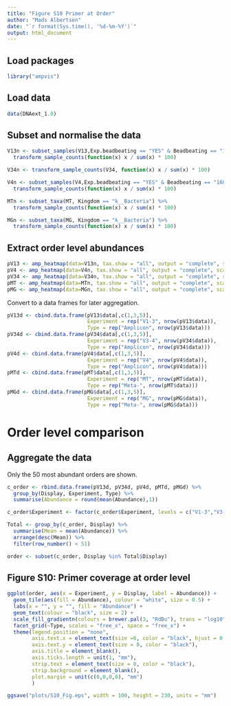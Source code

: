 ```yaml
---
title: "Figure S10 Primer at Order"
author: "Mads Albertsen"
date: "`r format(Sys.time(), '%d-%m-%Y')`"
output: html_document
---
```


## Load packages
```r
library("ampvis")
```

## Load data
```r
data(DNAext_1.0)
```

## Subset and normalise the data
```r
V13n <- subset_samples(V13,Exp.beadbeating == "YES" & Beadbeating == "160s6ms") %>%
  transform_sample_counts(function(x) x / sum(x) * 100)

V34n <- transform_sample_counts(V34, function(x) x / sum(x) * 100)

V4n <- subset_samples(V4,Exp.beadbeating == "YES" & Beadbeating == "160s6ms") %>%
  transform_sample_counts(function(x) x / sum(x) * 100)

MTn <- subset_taxa(MT, Kingdom == "k__Bacteria") %>%
  transform_sample_counts(function(x) x / sum(x) * 100)

MGn <- subset_taxa(MG, Kingdom == "k__Bacteria") %>%
  transform_sample_counts(function(x) x / sum(x) * 100)
```

## Extract order level abundances
```r
pV13 <- amp_heatmap(data=V13n, tax.show = "all", output = "complete", scale.seq = 100, tax.empty="remove", tax.aggregate = "Order",tax.class = "p__Proteobacteria", tax.add = "Phylum")
pV4 <- amp_heatmap(data=V4n, tax.show = "all", output = "complete", scale.seq = 100, tax.empty="remove", tax.aggregate = "Order",tax.class = "p__Proteobacteria", tax.add = "Phylum")
pV34 <- amp_heatmap(data=V34n, tax.show = "all", output = "complete", scale.seq = 100, tax.empty="remove", tax.aggregate = "Order",tax.class = "p__Proteobacteria", tax.add = "Phylum")
pMT <- amp_heatmap(data=MTn, tax.show = "all", output = "complete", scale.seq = 100, tax.empty="remove", tax.aggregate = "Order",tax.class = "p__Proteobacteria", tax.add = "Phylum")
pMG <- amp_heatmap(data=MGn, tax.show = "all", output = "complete", scale.seq = 100, tax.empty="remove", tax.aggregate = "Order",tax.class = "p__Proteobacteria", tax.add = "Phylum")
```

Convert to a data frames for later aggregation.
```r
pV13d <- cbind.data.frame(pV13$data[,c(1,3,5)], 
                          Experiment = rep("V1-3", nrow(pV13$data)), 
                          Type = rep("Amplicon", nrow(pV13$data)))
pV34d <- cbind.data.frame(pV34$data[,c(1,3,5)], 
                          Experiment = rep("V3-4", nrow(pV34$data)), 
                          Type = rep("Amplicon", nrow(pV34$data)))
pV4d <- cbind.data.frame(pV4$data[,c(1,3,5)], 
                          Experiment = rep("V4", nrow(pV4$data)), 
                          Type = rep("Amplicon", nrow(pV4$data)))
pMTd <- cbind.data.frame(pMT$data[,c(1,3,5)], 
                          Experiment = rep("MT", nrow(pMT$data)), 
                          Type = rep("Meta-", nrow(pMT$data)))
pMGd <- cbind.data.frame(pMG$data[,c(1,3,5)], 
                          Experiment = rep("MG", nrow(pMG$data)), 
                          Type = rep("Meta-", nrow(pMG$data)))
```

# Order level comparison
## Aggregate the data
Only the 50 most abundant orders are shown.
```r
c_order <- rbind.data.frame(pV13d, pV34d, pV4d, pMTd, pMGd) %>%
  group_by(Display, Experiment, Type) %>%
  summarise(Abundance = round(mean(Abundance),1))

c_order$Experiment <- factor(c_order$Experiment, levels = c("V1-3","V3-4","V4", "MG", "MT", "TH"))

Total <- group_by(c_order, Display) %>%
  summarise(Mean = mean(Abundance)) %>%
  arrange(desc(Mean)) %>%
  filter(row_number() < 51)

order <- subset(c_order, Display %in% Total$Display)
```

## Figure S10: Primer coverage at order level
```r
ggplot(order, aes(x = Experiment, y = Display, label = Abundance)) + 
  geom_tile(aes(fill = Abundance), colour = "white", size = 0.5) + 
  labs(x = "", y = "", fill = "Abundance") + 
  geom_text(colour = "black", size = 2) +
  scale_fill_gradientn(colours = brewer.pal(3, "RdBu"), trans = "log10", na.value = "#EF8A62") +
  facet_grid(~Type, scales = "free_x", space = "free_x") +  
  theme(legend.position = "none",
        axis.text.x = element_text(size =6, color = "black", hjust = 0.4, angle = 0),
        axis.text.y = element_text(size = 8, color = "black"),
        axis.title = element_blank(),
        axis.ticks.length = unit(1, "mm"),
        strip.text = element_text(size = 8, color = "black"),
        strip.background = element_blank(),
        plot.margin = unit(c(0,0,0,0), "mm")
        )
```

```r
ggsave("plots/S10_Fig.eps", width = 100, height = 230, units = "mm")
```